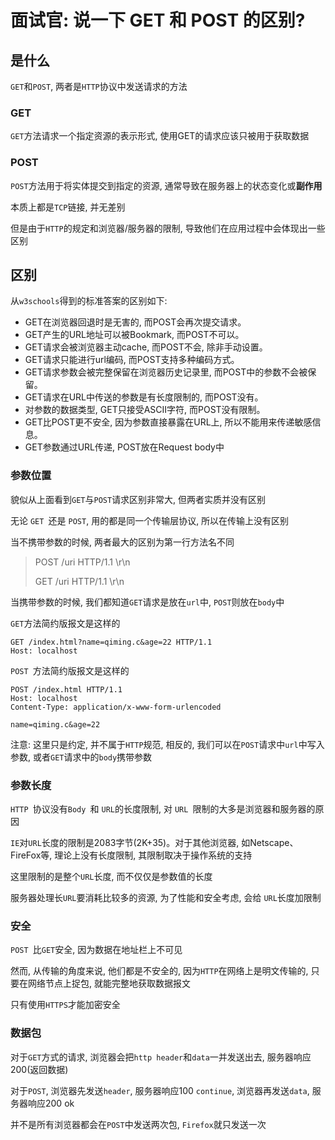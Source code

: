 # 面试官: 说一下 GET 和 POST 的区别? 

## 是什么

`GET`和`POST`, 两者是`HTTP`协议中发送请求的方法

### GET

`GET`方法请求一个指定资源的表示形式, 使用GET的请求应该只被用于获取数据

### POST

`POST`方法用于将实体提交到指定的资源, 通常导致在服务器上的状态变化或**副作用**

本质上都是`TCP`链接, 并无差别

但是由于`HTTP`的规定和浏览器/服务器的限制, 导致他们在应用过程中会体现出一些区别

## 区别

从`w3schools`得到的标准答案的区别如下: 

- GET在浏览器回退时是无害的, 而POST会再次提交请求。
- GET产生的URL地址可以被Bookmark, 而POST不可以。
- GET请求会被浏览器主动cache, 而POST不会, 除非手动设置。
- GET请求只能进行url编码, 而POST支持多种编码方式。
- GET请求参数会被完整保留在浏览器历史记录里, 而POST中的参数不会被保留。
- GET请求在URL中传送的参数是有长度限制的, 而POST没有。
- 对参数的数据类型, GET只接受ASCII字符, 而POST没有限制。
- GET比POST更不安全, 因为参数直接暴露在URL上, 所以不能用来传递敏感信息。
- GET参数通过URL传递, POST放在Request body中


### 参数位置

貌似从上面看到`GET`与`POST`请求区别非常大, 但两者实质并没有区别

无论 `GET `还是 `POST`, 用的都是同一个传输层协议, 所以在传输上没有区别

当不携带参数的时候, 两者最大的区别为第一行方法名不同

> POST /uri HTTP/1.1 \r\n
>
> GET /uri HTTP/1.1 \r\n

当携带参数的时候, 我们都知道`GET`请求是放在`url`中, `POST`则放在`body`中

`GET`方法简约版报文是这样的

```
GET /index.html?name=qiming.c&age=22 HTTP/1.1
Host: localhost
```

`POST `方法简约版报文是这样的

```
POST /index.html HTTP/1.1
Host: localhost
Content-Type: application/x-www-form-urlencoded

name=qiming.c&age=22
```

注意: 这里只是约定, 并不属于`HTTP`规范, 相反的, 我们可以在`POST`请求中`url`中写入参数, 或者`GET`请求中的`body`携带参数


### 参数长度

`HTTP `协议没有`Body `和 `URL`的长度限制, 对 `URL `限制的大多是浏览器和服务器的原因

`IE`对`URL`长度的限制是2083字节(2K+35)。对于其他浏览器, 如Netscape、FireFox等, 理论上没有长度限制, 其限制取决于操作系统的支持

这里限制的是整个`URL`长度, 而不仅仅是参数值的长度

服务器处理长`URL`要消耗比较多的资源, 为了性能和安全考虑, 会给 `URL`长度加限制

### 安全

`POST `比`GET`安全, 因为数据在地址栏上不可见

然而, 从传输的角度来说, 他们都是不安全的, 因为`HTTP`在网络上是明文传输的, 只要在网络节点上捉包, 就能完整地获取数据报文

只有使用`HTTPS`才能加密安全


### 数据包

对于`GET`方式的请求, 浏览器会把`http header`和`data`一并发送出去, 服务器响应200(返回数据)

对于`POST`, 浏览器先发送`header`, 服务器响应100 `continue`, 浏览器再发送`data`, 服务器响应200 ok

并不是所有浏览器都会在`POST`中发送两次包, `Firefox`就只发送一次
